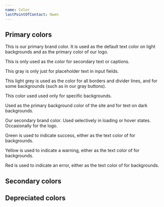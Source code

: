 ```yaml
---
name: Color
lastPointOfContact: Owen
---
```


## Primary colors

<ColorComponent color="black100" />

This is our primary brand color. It is used as the default text color on light
backgrounds and as the primary color of our logo.

<Spacer m={4} />

<ColorComponent color="black60" />

This is only used as the color for secondary text or captions.

<Spacer m={4} />

<ColorComponent color="black30" />

This gray is only just for placeholder text in input fields.

<Spacer m={4} />

<ColorComponent color="black10" />

This light grey is used as the color for all borders and divider lines, and for
some backgrounds (such as in our gray buttons).

<Spacer m={4} />

<ColorComponent color="black5" />

This color used used only for specific backgrounds.

<Spacer m={4} />

<ColorComponent color="white100" />

Used as the primary background color of the site and for text on dark
backgrounds.

<Spacer m={4} />

<ColorComponent color="purple100" />

Our secondary brand color. Used selectively in loading or hover states.
Occasionally for the logo.

<Spacer m={4} />

<ColorComponent color="green100" />

Green is used to indicate success, either as the text color of for backgrounds.

<Spacer m={4} />

<ColorComponent color="yellow100" />

Yellow is used to indicate a warning, either as the text color of for
backgrounds.

<Spacer m={4} />

<ColorComponent color="red100" />

Red is used to indicate an error, either as the text color of for backgrounds.

<Spacer m={4} />

## Secondary colors

## Depreciated colors
